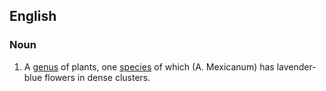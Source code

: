 ==English==
===Noun===
#A [[genus]] of plants, one [[species]] of which (A. Mexicanum) has lavender-blue flowers in dense clusters.